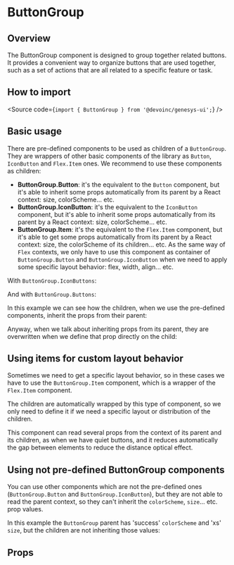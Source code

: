 

<Meta of={Stories} />

# ButtonGroup

## Overview

The ButtonGroup component is designed to group together related buttons.
It provides a convenient way to organize buttons that are used together,
such as a set of actions that are all related to a specific feature or task.

## How to import

<Source code={`import { ButtonGroup } from '@devoinc/genesys-ui';`} />

## Basic usage

There are pre-defined components to be used as children of a `ButtonGroup`. They are
wrappers of other basic components of the library as `Button`, `IconButton` and `Flex.Item`
ones. We recommend to use these components as children:

- **ButtonGroup.Button**: it's the equivalent to the `Button` component, but it's able to
  inherit some props automatically from its parent by a React context: size, colorScheme... etc.
- **ButtonGroup.IconButton**: it's the equivalent to the `IconButton` component, but it's able to
  inherit some props automatically from its parent by a React context: size, colorScheme... etc.
- **ButtonGroup.Item**: it's the equivalent to the `Flex.Item` component, but it's able to
  get some props automatically from its parent by a React context: size, the colorScheme of its children... etc.
  As the same way of `Flex` contexts, we only have to use this component as container of `ButtonGroup.Button` and
  `ButtonGroup.IconButton` when we need to apply some specific layout behavior: flex, width, align... etc.

With `ButtonGroup.IconButtons`:

<Canvas of={Stories.Base} />

And with `ButtonGroup.Buttons`:

<Canvas of={Stories.WithButtons} />

In this example we can see how the children, when we use the pre-defined components,
inherit the props from their parent:

<Canvas of={Stories.InheritingFromParent} />

Anyway, when we talk about inheriting props from its parent, they are overwritten when we define that prop
directly on the child:

<Canvas of={Stories.SpecificChildPropValue} />

## Using items for custom layout behavior

Sometimes we need to get a specific layout behavior, so in these cases we have to use the `ButtonGroup.Item` component,
which is a wrapper of the `Flex.Item` component.

<Canvas of={Stories.Items} />

The children are automatically wrapped by this type of component, so we only need to define it if we need a specific
layout or distribution of the children.

This component can read several props from the context of its parent and its children, as when we have quiet buttons,
and it reduces automatically the gap between elements to reduce the distance optical effect.

<Canvas of={Stories.ItemsWithQuiet} />

## Using not pre-defined ButtonGroup components

You can use other components which are not the pre-defined ones (`ButtonGroup.Button` and `ButtonGroup.IconButton`),
but they are not able to read the parent context, so they can't inherit the `colorScheme`, `size`... etc. prop values.

In this example the `ButtonGroup` parent has 'success' `colorScheme` and 'xs' `size`, but the children
are not inheriting those values:

<Canvas of={Stories.ItemsWithQuietOtherComponents} />

## Props

<ArgTypes of={Stories} />
